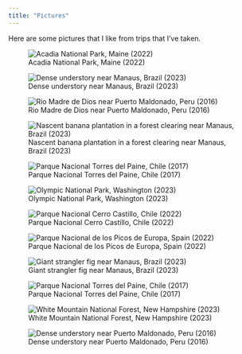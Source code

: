 ```yaml
---
title: "Pictures"
---
```


Here are some pictures that I like from trips that I've taken.

::: {layout-ncol=2}

![Acadia National Park, Maine (2022)](https://live.staticflickr.com/65535/53463195882_90f1fd2a19_z.jpg)

![Dense understory near Manaus, Brazil (2023)](https://live.staticflickr.com/65535/53464123886_fac7bffcaa_z.jpg)

![Rio Madre de Dios near Puerto Maldonado, Peru (2016)](pictures_low_quality/picture_peru_1.jpeg)

![Nascent banana plantation in a forest clearing near Manaus, Brazil (2023)](pictures_low_quality/picture_manaus_2.jpeg)

![Parque Nacional Torres del Paine, Chile (2017)](pictures_low_quality/picture_torres_1.jpeg)

![Olympic National Park, Washington (2023)](pictures_low_quality/picture_olympic.jpeg)

![Parque Nacional Cerro Castillo, Chile (2022)](pictures_low_quality/picture_castillo.jpeg)

![Parque Nacional de los Picos de Europa, Spain (2022)](pictures_low_quality/picture_spain.jpeg)

![Giant strangler fig near Manaus, Brazil (2023)](pictures_low_quality/picture_manaus_3.jpeg)

![Parque Nacional Torres del Paine, Chile (2017)](pictures_low_quality/picture_torres_2.jpeg)

![White Mountain National Forest, New Hampshire (2023)](pictures_low_quality/picture_hampshire.jpeg)

![Dense understory near Puerto Maldonado, Peru (2016)](pictures_low_quality/picture_peru_2.jpeg)

:::